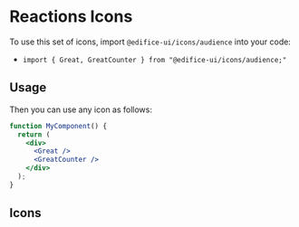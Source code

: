 
<Meta title="Design System/Icons/Audience Icons" />

# Reactions Icons

To use this set of icons, import `@edifice-ui/icons/audience` into your code:

- `import { Great, GreatCounter } from "@edifice-ui/icons/audience;"`

## Usage

Then you can use any icon as follows:

```jsx
function MyComponent() {
  return (
    <div>
      <Great />
      <GreatCounter />
    </div>
  );
}
```

## Icons

<Icons icons={icons} />

